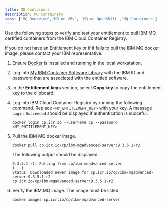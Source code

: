```yaml
---
title: MQ Containers
description: MQ Containers
tabs: ['MQ Overview','MQ on VMs', 'MQ on OpenShift','MQ Containers']
---
```


Use the following steps to verify and test your entitlement to pull IBM MQ certified containers from the IBM Cloud Container Registry.

<InlineNotification>

If you do not have an Entitlement key or if it fails to pull the IBM MQ docker image, please contact your IBM representative.

</InlineNotification>

1. Ensure [Docker](/prereq/docker-helm) is installed and running in the local workstation.
2. Log into [My IBM Container Software Library](https://myibm.ibm.com/products-services/containerlibrary) with the IBM ID and password that are associated with the entitled software.
3. In the **Entitlement keys** section, select **Copy key** to copy the entitlement key to the clipboard.
4. Log into IBM Cloud Container Registry by running the following command. Replace `<MY_ENTITLEMENT_KEY>` with your key. A message `Login Succeeded` should be displayed if authentication is succeful.

    ```
    docker login cp.icr.io --username cp --password <MY_ENTITLEMENT_KEY>
    ```

5. Pull the IBM MQ docker image.

    ```
    docker pull cp.icr.io/cp/ibm-mqadvanced-server:9.3.5.1-r2
    ```

    The following output should be displayed:

    ```
    9.3.5.1-r1: Pulling from cp/ibm-mqadvanced-server
    (...)
    Status: Downloaded newer image for cp.icr.io/cp/ibm-mqadvanced-server:9.3.5.1-r2
    cp.icr.io/cp/ibm-mqadvanced-server:9.3.5.1-r2
    ```

6. Verify the IBM MQ image. The image must be listed.

    ```
    docker images cp.icr.io/cp/ibm-mqadvanced-server
    ```

